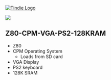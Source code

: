 <a href="https://www.tindie.com/products/land_boards/z80-6502-6809-fpga-multicomp-pcb-ep2c5-db/" >
<img src="http://land-boards.com/tindie/tindie-larges-v2.png" alt="Tindie Logo">
</img></a> 

<img src="http://land-boards.com/blwiki/images/8/8e/P971-cropped-720px.jpg"></img>

== Z80-CPM-VGA-PS2-128KRAM ==

* Z80
* CPM Operating System
** Loads from SD card
* VGA Display
* PS2 keyboard
* 128K SRAM
